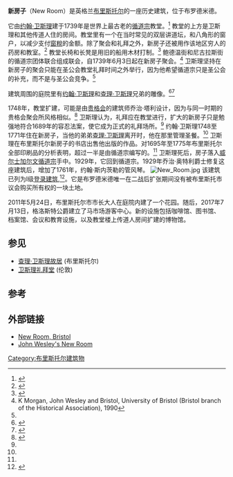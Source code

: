 {{Infobox building
|name       = 新房子
|image      = 20050318 021 bristol wesley.jpg
|caption    = 約翰·衛斯理雕像与新房子
|image_size = 180px
|location   = 英国[[布里斯托尔|布里斯托尔]]
|map_type=Bristol
|coordinates = {{coord|51.4572|-2.5886|display=inline,title}}
|completion_date=1739
}}
'''新房子'''（New Room）是英格兰[[布里斯托尔|布里斯托尔]]的一座历史建筑，位于布罗德米德。

它由[[约翰·卫斯理|约翰·卫斯理]]建于1739年是世界上最古老的[[循道宗|循道宗]]教堂。<ref>{{cite web |url=http://www.newroombristol.org.uk/History |title=New Rooms website, History page |accessdate=29 September 2016 |archive-url=https://web.archive.org/web/20130817211537/http://newroombristol.org.uk/History |archive-date=17 August 2013}}</ref> 教堂的上方是卫斯理和其他传道人住的房间。教堂里有一个在当时常见的双层讲道坛，和八角形的窗户，以减少支付[[窗稅_(英國)|窗稅]]的金额。除了聚会和礼拜之外，新房子还被用作该地区穷人的药房和教室。<ref>{{cite web|title=Wesley's gateway to the West |work=Methodist Heritage |url=http://www.methodistrecorder.co.uk/mrbristol.htm |accessdate=31 March 2007 |archiveurl=https://web.archive.org/web/20110313155950/http://www.methodistrecorder.co.uk/mrbristol.htm/ |archivedate=13 March 2011 }}</ref> 教堂长椅和长凳是用旧的船用木材打制。<ref>{{cite web | title=The New Room | work=BBC Bristol | url=https://www.bbc.co.uk/bristol/content/image_galleries/new_room_up_gallery.shtml?6 | accessdate=31 March 2007 | archive-date=2016-04-01 | archive-url=https://web.archive.org/web/20160401103558/http://www.bbc.co.uk/bristol/content/image_galleries/new_room_up_gallery.shtml?6 | dead-url=no }}</ref> 鲍德温街和尼古拉斯街的循道宗团体联合组成联会，自1739年6月3日起在新房子聚会。<ref name="Morgan">K Morgan, John Wesley and Bristol, University of Bristol (Bristol branch of the Historical Association), 1990</ref> 卫斯理坚持在新房子的聚会只能在圣公会教堂礼拜时间之外举行，因为他希望循道宗只是圣公会的补充，而不是与圣公会竞争。<ref name="Morgan" />

建筑周围的庭院里有[[约翰·卫斯理|约翰·卫斯理]]和[[查理·卫斯理|查理·卫斯理]]兄弟的雕像。<ref>{{cite web | title=Statue of John Wesley in courtyard in front of The New Room | work=historicengland.org.uk | url=https://historicengland.org.uk/listing/the-list/list-entry/1282370 | accessdate=31 March 2007 | archive-date=2020-07-26 | archive-url=https://web.archive.org/web/20200726093816/https://historicengland.org.uk/listing/the-list/list-entry/1282370 | dead-url=no }}</ref><ref>{{cite web | title=Statue of Charles Wesley in courtyard to rear of The New Room | work=historicengland.org.uk | url=https://historicengland.org.uk/listing/the-list/list-entry/1202303 | accessdate=31 March 2007 | archive-date=2020-10-23 | archive-url=https://web.archive.org/web/20201023113524/https://historicengland.org.uk/listing/the-list/list-entry/1202303 | dead-url=no }}</ref>

1748年，教堂扩建，可能是由[[贵格会|贵格会]]的建筑师乔治·塔利设计，因为与同一时期的贵格会聚会所风格相似。<ref>{{cite web|title=Wesley's New Room |work=Looking at Buildings from the Pevsner Architectural Guides |url=http://www.lookingatbuildings.org.uk/default.asp?Document=3.C.2,5 |accessdate=31 March 2007 |archiveurl=https://web.archive.org/web/20070927235114/http://www.lookingatbuildings.org.uk/default.asp?Document=3.C.2%2C5 |archivedate=27 September 2007}}</ref> 卫斯理认为，礼拜应在教堂进行，扩大的新房子只是勉强地符合1689年的容忍法案，使它成为正式的礼拜场所。<ref name="Morgan" /> 约翰·卫斯理1748至1771年住在新房子，当他的弟弟[[查理·卫斯理|查理·卫斯理]]离开时，他在那里管理圣餐。<ref name="Morgan" /> 卫斯理在布里斯托尔新房子的书店出售他出版的作品。对1695年至1775年布里斯托尔全部印刷品的分析表明，超过一半是由循道宗编写的。<ref name="Morgan" /> 卫斯理死后，房子落入[[威尔斯循理派大复兴|威尔士加尔文循道宗]]手中。1929年，它回到循道宗。1929年乔治·奥特利爵士修复这座建筑后，增加了1761年，约翰·斯内茨勒的管风琴。
[[File:New_Room.jpg|thumb]]
该建筑已列为I级[[登录建筑|登录建筑]],<ref>{{cite web | title=The New Room | work=historicengland.org.uk | url=https://historicengland.org.uk/listing/the-list/list-entry/1202025 | accessdate=16 March 2007 | archive-date=2020-10-25 | archive-url=https://web.archive.org/web/20201025191352/https://historicengland.org.uk/listing/the-list/list-entry/1202025 | dead-url=no }}</ref>。它是布罗德米德唯一在二战后扩张期间没有被布里斯托市议会购买所有权的一块土地。

2011年5月24日，布里斯托尔市市长大人在庭院内建了一个花园。随后，2017年7月13日，格洛斯特公爵建立了马市场游客中心。新的设施包括咖啡馆、图书馆、档案馆、会议和教育设施，以及教堂楼上传道人房间扩建的博物馆。

==参见==
* [[查理·卫斯理故居|查理·卫斯理故居]] (布里斯托尔)
* [[卫斯理礼拜堂|卫斯理礼拜堂]] (伦敦)

==参考==
{{Reflist}}
==外部链接==
* [http://www.newroombristol.org.uk/ New Room, Bristol] {{Wayback|url=http://www.newroombristol.org.uk/ |date=20090309234414 }}
* [https://www.bbc.co.uk/bristol/faith/newroom/ John Wesley's New Room] {{Wayback|url=https://www.bbc.co.uk/bristol/faith/newroom/ |date=20071128125032 }}

{{布里斯托尔}}
[[Category:布里斯托尔建筑物|Category:布里斯托尔建筑物]]